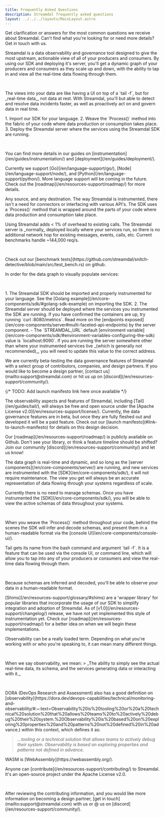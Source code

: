 ```yaml
---
title: Frequently Asked Questions 
description: Streamdal frequently asked questions
layout: ../../../layouts/MainLayout.astro
---
```



Get clarification or answers for the most common questions we receive about 
Streamdal. Can't find what you're looking for or need more details? Get in 
touch with us.

<Accordion 
title="What is Streamdal?">
<p>
Streamdal is a data observability and governance tool designed to give the most 
upstream, actionable view of all of your producers and consumers. By using our 
SDK and deploying it's server, you'll get a dynamic graph of your producers and 
consumers as they scale up and down, with the ability to tap in and view all 
the real-time data flowing through them.
</p>
<br />
<p>
The views into your data are like having a UI on top of a `tail -f`, but for 
_real-time data_, not data at rest. With Streamdal, you'll but able to detect 
and resolve data incidents faster, as well as proactively act on and govern 
data in real time.
</p>
</Accordion>

<Accordion 
title="How do I use Streamdal, and where is it deployed?">
<p>
1. Import our SDK for your language.
2. Weave the `Process()` method into the fabric of your code where 
data production or consumption takes place.
3. Deploy the Streamdal server where the services using the Streamdal SDK are 
running.
</p>
<br />
<p> 
You can find more details in our guides on 
[instrumentation](/en/guides/instrumentation/) and 
[deployment](/en/guides/deployment/).
</p>
</Accordion>

<Accordion 
title="What language SDKs do you support?">
<p>
Currently we support [Go](/en/language-support/go/), 
[Node](/en/language-support/node/), and [Python](/en/language-support/python/). 
More language support will be coming in the future. Check out the 
[roadmap](/en/resources-support/roadmap/) for more details.
</p>
</Accordion>

<Accordion 
title="What data sources and destinations are supported?">
<p>
Any source, and any destination. The way Streamdal is instrumented, there isn't 
a need for connectors or interfacing with various API's. The SDK uses a 
`Process()` method that is wrapped around the parts of your code where data 
production and consumption take place.
</p>
</Accordion>

<Accordion 
title="Will this cause HTTP bottlenecks, or impact my app performance in any 
way?">
<p>
Using Streamdal adds < 1% of overhead to existing calls. The Streamdal server 
is _normally_ deployed locally where your services run, so there is no 
additional network hop for existing messages, events, calls, etc. Current 
benchmarks handle ~144,000 req/s.
</p>
<br />
<p>
Check out our 
[benchmark tests](https://github.com/streamdal/snitch-detective/blob/main/src/test_bench.rs) 
on github.
</p>
</Accordion>

<Accordion 
title="Why aren't my services, producers, or consumers showing up on the data 
graph?">
<p>
In order for the data graph to visually populate services:
</p>
<br />
<p>
1. The Streamdal SDK should be imported and properly instrumented for your 
language. See the [Golang example](/en/core-components/sdk/#golang-sdk-example) 
on importing the SDK.
2. The Streamdal server should be deployed where the services you instrumented 
the SDK are running. If you have confirmed the containers are up, try running 
`curl <server-address>:8080/metrics`. Read more on the 
[endpoints exposed](/en/core-components/server#multi-faceted-api-endpoints) 
by the server component. 
   - The `STREAMDAL_URL` default 
  [environment variable](/en/core-components/sdk/#environment-variables-configuring-the-sdk) 
  value is 
  `localhost:9090`. If you are running the server somewhere other than where 
  your instrumented services live _(which is generally not recommended)_, you 
  will need to update this value to the correct address.
</p>
</Accordion>

<Accordion 
title="Rules are listed as 'Coming Soon' but I see them in the console (as 
'beta'). Can I already use them?">
<p>
We are currently beta-testing the data governance features of Streamdal with a 
select group of contributors, companies, and design partners. If you would like 
to become a design partner, [contact us](mailto:support@streamdal.com)
or hit us up on [discord](/en/resources-support/community/).
</p>
</Accordion>

{/* TODO: Add launch manifesto link here once available */}
<Accordion 
title="What is open source, what is free, and what is paid? Will this change in 
the future?">
<p>
The observability aspects and features of Streamdal, including
[Tail](/en/guides/tail/), will always be free and open source under the 
[Apache License v2.0](/en/resources-support/license/). Currently, the data 
governance features are in beta, but once they are fully fleshed out and 
developed it will be a paid feature. Check out our 
[launch manifesto](#link-to-launch-manifesto) for details on this design 
decision.
</p>
</Accordion>

<Accordion 
title="When will you support <this-feature-language-or-library>?">
<p>
Our [roadmap](/en/resources-support/roadmap/) is publicly available on Github. 
Don't see your library, or think a feature timeline should be shifted? Join our 
community [discord](/en/resources-support/community/) and let us know!
</p>
</Accordion>

<Accordion 
title="How do I maintain the data graph?">
<p>
The data graph is real-time and dynamic, and so long as the
[server components](/en/core-components/server/)
are running, and new services are instrumented with the 
[SDK](/en/core-components/sdk/), it will not require maintenance. The view you 
get will always be an accurate representation of data flowing through your 
systems regardless of scale.
</p>
</Accordion>

<Accordion 
title="How do I manage schemas?">
<p>
Currently there is no need to manage schemas. Once you have instrumented the 
[SDK](/en/core-components/sdk/), you will be able to view the active schemas of 
data throughout your systems. 
</p>
<br />
<p>
When you weave the `Process()` method throughout your code, behind the scenes 
the SDK will infer and decode schemas, and present them in a human-readable 
format via the [console UI](en/core-components/console-ui/).
</p>
</Accordion>

<Accordion 
title="What is Tail?">
<p>
Tail gets its name from the bash command and argument `tail -f`. It is a 
feature that can be used via the console UI, or command line, which will allow 
you to tap into any of your producers or consumers and view the real-time data 
flowing through them.
</p>
<br />
<p>
Because schemas are inferred and decoded, you'll be able to observe your data 
in a human-readable format.
</p>
</Accordion>

<Accordion 
title="What are Shims?">
<p>
[Shims](/en/resources-support/glossary/#shims) are a 'wrapper library' for 
popular libraries that incorporate the usage of our SDK to simplify integration 
and adoption of Streamdal. As of [v1.0](/en/resources-support/changelog/) 
release, we have not yet implemented this style of instrumentation yet. Check 
our [roadmap](/en/resources-support/roadmap/) for a better idea on when we will 
begin these implementations.
</p>
</Accordion>

<Accordion 
title="What is Observability?">
<p>
Observability can be a really loaded term. Depending on what you're working 
with or who you're speaking to, it can mean many different things. 
</p>
<br />
<p>
When we say observability, we mean:  
> _The ability to simply see the actual real-time data, its schema, and the 
services generating data or interacting with it._
</p>
<br />
<p>
DORA (DevOps Research and Assessment) also has a good definition on 
[observability](https://dora.dev/devops-capabilities/technical/monitoring-and-observability/#:~:text=Observability%20is%20tooling%20or%20a%20technical%20solution%20that%20allows%20teams%20to%20actively%20debug%20their%20system.%20Observability%20is%20based%20on%20exploring%20properties%20and%20patterns%20not%20defined%20in%20advance.) 
within this context, which defines it as:  
  
> _...tooling or a technical solution that allows teams to actively debug their 
system. Observability is based on exploring properties and patterns not defined 
in advance._
</p>
</Accordion>

<Accordion 
title="What is WASM?">
<p>
WASM is [WebAssembly](https://webassembly.org/).
</p>
</Accordion>

<Accordion 
title="How do I contribute or become a design partner?">
<p>
Anyone can [contribute](/en/resources-support/contributing/) 
to Streamdal. It's an open-source project under the Apache License v2.0.  
</p>
<br />
<p>
After reviewing the contributing information, and you would like more 
information on becoming a design partner, 
[get in touch](mailto:support@streamdal.com) with us or @ us on 
[discord](/en/resources-support/community/).
</p>
</Accordion>















